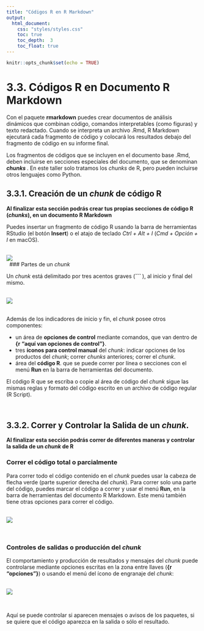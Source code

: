 ```yaml
---
title: "Códigos R en R Markdown"
output:
  html_document:
    css: "styles/styles.css"
    toc: true
    toc_depth:  3
    toc_float: true
---
```


```r
knitr::opts_chunk$set(echo = TRUE)
```

# 3.3. Códigos R en Documento R Markdown  

Con el paquete __rmarkdown__ puedes crear documentos de análisis dinámicos que combinan código, comandos interpretables (como figuras) y texto redactado. Cuando se interpreta un archivo .Rmd, R Markdown ejecutará cada fragmento de código y colocará los resultados debajo del fragmento de código en su informe final.  

Los fragmentos de códigos que se incluyen en el documento base .Rmd, deben incluirse en secciones especiales del documento, que se denominan ___chunks_ __.  En este taller solo tratamos los _chunks_ de R, pero pueden incluirse otros lenguajes como Python.  

## 3.3.1. Creación de un _chunk_ de código R  
__Al finalizar esta sección podrás crear tus propias secciones de código R (_chunks_), en un documento R Markdown__  

Puedes insertar un fragmento de código R usando la barra de herramientas RStudio (el botón __Insert__) o el atajo de teclado _Ctrl + Alt + I_ (_Cmd + Opción + I_ en macOS).    
\

![](media/insert-chunkR.png)  
\  
### Partes de un _chunk_  

Un _chunk_ está delimitado por tres acentos graves (__``` __), al inicio y final del mismo.  
\

![](media/chunk.png)  
\  

Además de los indicadores de inicio y fin, el _chunk_ posee otros componentes:  

* un área de __opciones de control__ mediante comandos, que van dentro de __{r "aquí van opciones de control"}__.  
* tres __íconos para control manual__ del _chunk_: indicar opciones de los productos del _chunk_; correr _chunks_ anteriores; correr el _chunk_.   
* área del __código R__. que se puede correr por línea o secciones con el menú __Run__ en la barra de herramientas del documento.  

El código R que se escriba o copie al área de código del _chunk_ sigue las mismas reglas y formato del código escrito en un archivo de código regular (R Script).  

\

## 3.3.2. Correr y Controlar la Salida de un _chunk_.
__Al finalizar esta sección podrás correr de diferentes maneras y controlar la salida de un _chunk_ de R__  

### Correr el código total o parcialmente  

Para correr todo el código contenido en el _chunk_ puedes usar la cabeza de flecha verde (parte superior derecha del _chunk_).  Para correr solo una parte del código, puedes marcar el código a correr y usar el menú __Run__, en la barra de herramientas del documento R Markdown.  Este menú también tiene otras opciones para correr el código.  
\

![](media/run-chunk.png)  

\

### Controles de salidas o producción del _chunk_  

El comportamiento y producción de resultados y mensajes del _chunk_ puede controlarse mediante opciones escritas en la zona entre llaves (__{r "opciones"}__) o usando el menú del ícono de engranaje del _chunk_:  
\

![](media/control-chunk.png)  

\

Aquí se puede controlar si aparecen mensajes o avisos de los paquetes, si se quiere que el código aparezca en la salida o sólo el resultado. 












